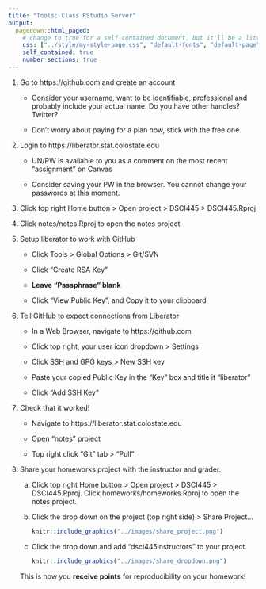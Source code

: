```yaml
---
title: "Tools: Class RStudio Server"
output:
  pagedown::html_paged:
    # change to true for a self-contained document, but it'll be a litte slower for Pandoc to render
    css: ["../style/my-style-page.css", "default-fonts", "default-page", "default"]
    self_contained: true
    number_sections: true
---
```


1. Go to https://github.com and create an account
    
    - Consider your username, want to be identifiable, professional and probably include your actual name. Do you have other handles? Twitter?
    
    - Don't worry about paying for a plan now, stick with the free one.

1. Login to https://liberator.stat.colostate.edu

    - UN/PW is available to you as a comment on the most recent "assignment" on Canvas
    
    - Consider saving your PW in the browser. You cannot change your passwords at this moment.
    
1. Click top right Home button > Open project > DSCI445 > DSCI445.Rproj

1. Click notes/notes.Rproj to open the notes project

1. Setup liberator to work with GitHub

    - Click Tools > Global Options > Git/SVN
    
    - Click "Create RSA Key" 
    
    - **Leave "Passphrase" blank**
    
    - Click "View Public Key", and Copy it to your clipboard
    
1. Tell GitHub to expect connections from Liberator

    - In a Web Browser, navigate to https://github.com
    
    - Click top right, your user icon dropdown > Settings
    
    - Click SSH and GPG keys > New SSH key
    
    - Paste your copied Public Key in the "Key" box and title it "liberator"
    
    - Click "Add SSH Key"
    
1. Check that it worked!

    - Navigate to https://liberator.stat.colostate.edu
    
    - Open "notes" project
    
    - Top right click "Git" tab > "Pull"
    
1. Share your homeworks project with the instructor and grader.

    a. Click top right Home button > Open project > DSCI445 > DSCI445.Rproj. Click homeworks/homeworks.Rproj to open the notes project.

    a. Click the drop down on the project (top right side) > Share Project...
    
        ```r
        knitr::include_graphics("../images/share_project.png")
        ```
      
    a. Click the drop down and add "dsci445instructors" to your project.
    
        ```r
        knitr::include_graphics("../images/share_dropdown.png")
        ```

    This is how you **receive points** for reproducibility on your homework!



